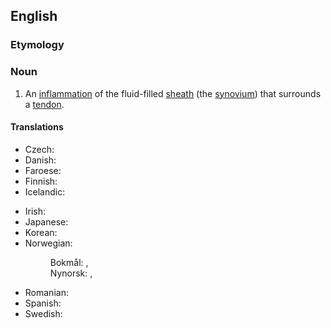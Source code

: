==English==

===Etymology===
{{prefix|en|teno|synovitis}}

===Noun===
{{wikipedia}}
{{en-noun|~|tenosynovitides|tenosynovites}}

# {{lb|en|pathology}} An [[inflammation]] of the fluid-filled [[sheath]] (the [[synovium]]) that surrounds a [[tendon]].

====Translations====
{{trans-top|inflammation}}
* Czech: {{t|cs|tenosynovitida|f}}
* Danish: {{t|da|seneskedehindebetændelse|c}}
* Faroese: {{t|fo|gø|n}}
* Finnish: {{t+|fi|jännetuppitulehdus}}
* Icelandic: {{t|is|sinaskeiðabólga|f}}
{{trans-mid}}
* Irish: {{t|ga|trálach|m}}
* Japanese: {{t|ja|腱鞘炎|tr=kenshouen}}
* Korean: {{t|ko|건초염}}
* Norwegian:
*: Bokmål: {{t|nb|seneskjedebetennelse}}, {{t|nb|tendovaginitt}}
*: Nynorsk: {{t|nn|seneskjedebetennelse}}, {{t|nn|tendovaginitt}}
* Romanian: {{t+|ro|tenosinovită}}
* Spanish: {{t|es|tenosinovitis|f}}
* Swedish: {{t|sv|senknarr|n}}
{{trans-bottom}}